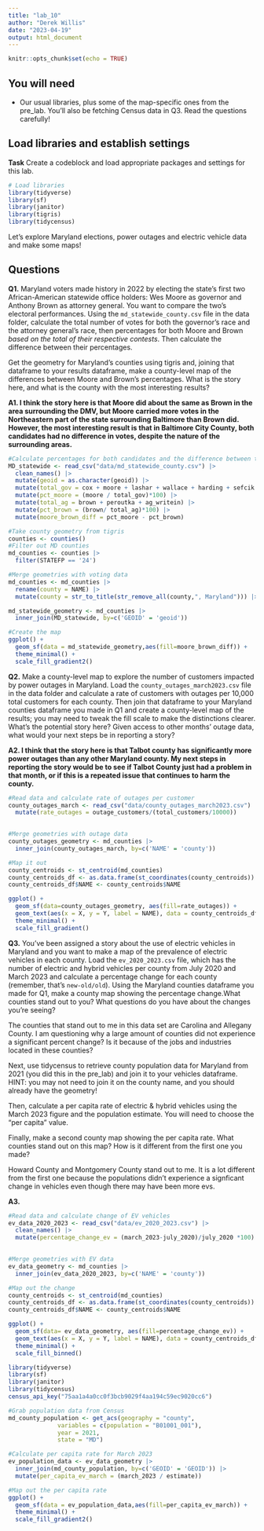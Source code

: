 ```yaml
---
title: "lab_10"
author: "Derek Willis"
date: "2023-04-19"
output: html_document
---
```


```r
knitr::opts_chunk$set(echo = TRUE)
```

## You will need

-   Our usual libraries, plus some of the map-specific ones from the pre_lab. You'll also be fetching Census data in Q3. Read the questions carefully!

## Load libraries and establish settings

**Task** Create a codeblock and load appropriate packages and settings for this lab.

```r
# Load libraries
library(tidyverse)
library(sf)
library(janitor)
library(tigris)
library(tidycensus)
```

Let's explore Maryland elections, power outages and electric vehicle data and make some maps!

## Questions

**Q1.** Maryland voters made history in 2022 by electing the state's first two African-American statewide office holders: Wes Moore as governor and Anthony Brown as attorney general. You want to compare the two's electoral performances. Using the `md_statewide_county.csv` file in the data folder, calculate the total number of votes for both the governor's race and the attorney general's race, then percentages for both Moore and Brown *based on the total of their respective contests*. Then calculate the difference between their percentages.

Get the geometry for Maryland's counties using tigris and, joining that dataframe to your results dataframe, make a county-level map of the differences between Moore and Brown's percentages. What is the story here, and what is the county with the most interesting results?

**A1. I think the story here is that Moore did about the same as Brown in the area surrounding the DMV, but Moore carried more votes in the Northeastern part of the state surrounding Baltimore than Brown did. However, the most interesting result is that in Baltimore City County, both candidates had no difference in votes, despite the nature of the surrounding areas.**

```r
#Calculate percentages for both candidates and the difference between them per county
MD_statewide <- read_csv("data/md_statewide_county.csv") |>
  clean_names() |>
  mutate(geoid = as.character(geoid)) |>
  mutate(total_gov = cox + moore + lashar + wallace + harding + sefcik + gov_writein) |>
  mutate(pct_moore = (moore / total_gov)*100) |>
  mutate(total_ag = brown + peroutka + ag_writein) |>
  mutate(pct_brown = (brown/ total_ag)*100) |>
  mutate(moore_brown_diff = pct_moore - pct_brown)

```

```r
#Take county geometry from tigris
counties <- counties()
#Filter out MD counties
md_counties <- counties |>
  filter(STATEFP == '24')

```

```r
#Merge geometries with voting data
md_counties <- md_counties |>
  rename(county = NAME) |>
  mutate(county = str_to_title(str_remove_all(county,", Maryland"))) |>

md_statewide_geometry <- md_counties |>
  inner_join(MD_statewide, by=c('GEOID' = 'geoid'))

```

```r
#Create the map
ggplot() + 
  geom_sf(data = md_statewide_geometry,aes(fill=moore_brown_diff)) +
  theme_minimal() + 
  scale_fill_gradient2()
```

**Q2.** Make a county-level map to explore the number of customers impacted by power outages in Maryland. Load the `county_outages_march2023.csv` file in the data folder and calculate a rate of customers with outages per 10,000 total customers for each county. Then join that dataframe to your Maryland counties dataframe you made in Q1 and create a county-level map of the results; you may need to tweak the fill scale to make the distinctions clearer. What's the potential story here? Given access to other months' outage data, what would your next steps be in reporting a story?

**A2. I think that the story here is that Talbot county has significantly more power outages than any other Maryland county. My next steps in reporting the story would be to see if Talbot County just had a problem in that month, or if this is a repeated issue that continues to harm the county.**

```r
#Read data and calculate rate of outages per customer
county_outages_march <- read_csv("data/county_outages_march2023.csv") |>
  mutate(rate_outages = outage_customers/(total_customers/10000))
  
```

```r
#Merge geometries with outage data
county_outages_geometry <- md_counties |>
  inner_join(county_outages_march, by=c('NAME' = 'county'))
```

```r
#Map it out
county_centroids <- st_centroid(md_counties)
county_centroids_df <- as.data.frame(st_coordinates(county_centroids))
county_centroids_df$NAME <- county_centroids$NAME

ggplot() +
  geom_sf(data=county_outages_geometry, aes(fill=rate_outages)) +
  geom_text(aes(x = X, y = Y, label = NAME), data = county_centroids_df, size = 3, check_overlap = TRUE) +
  theme_minimal() +
  scale_fill_gradient()
```

**Q3.** You've been assigned a story about the use of electric vehicles in Maryland and you want to make a map of the prevalence of electric vehicles in each county. Load the `ev_2020_2023.csv` file, which has the number of electric and hybrid vehicles per county from July 2020 and March 2023 and calculate a percentage change for each county (remember, that's `new-old/old`). Using the Maryland counties dataframe you made for Q1, make a county map showing the percentage change.What counties stand out to you? What questions do you have about the changes you're seeing?

The counties that stand out to me in this data set are Carolina and Allegany County. I am questioning why a large amount of counties did not experience a significant percent change? Is it because of the jobs and industries located in these counties?

Next, use tidycensus to retrieve county population data for Maryland from 2021 (you did this in the pre_lab) and join it to your vehicles dataframe. HINT: you may not need to join it on the county name, and you should already have the geometry!

Then, calculate a per capita rate of electric & hybrid vehicles using the March 2023 figure and the population estimate. You will need to choose the "per capita" value.

Finally, make a second county map showing the per capita rate. What counties stand out on this map? How is it different from the first one you made?

Howard County and Montgomery County stand out to me. It is a lot different from the first one because the populations didn't experience a signficant change in vehicles even though there may have been more evs.

**A3.**

```r
#Read data and calculate change of EV vehicles
ev_data_2020_2023 <- read_csv("data/ev_2020_2023.csv") |>
  clean_names() |>
  mutate(percentage_change_ev = (march_2023-july_2020)/july_2020 *100) 
  
```

```r
#Merge geometries with EV data
ev_data_geometry <- md_counties |>
  inner_join(ev_data_2020_2023, by=c('NAME' = 'county'))
```

```r
#Map out the change
county_centroids <- st_centroid(md_counties)
county_centroids_df <- as.data.frame(st_coordinates(county_centroids))
county_centroids_df$NAME <- county_centroids$NAME

ggplot() +
  geom_sf(data= ev_data_geometry, aes(fill=percentage_change_ev)) +
  geom_text(aes(x = X, y = Y, label = NAME), data = county_centroids_df, size = 3, check_overlap = TRUE) +
  theme_minimal() +
  scale_fill_binned()
```

```r
library(tidyverse)
library(sf)
library(janitor)
library(tidycensus)
census_api_key("75aa1a4a0cc0f3bcb9029f4aa194c59ec9020cc6")
```

```r
#Grab population data from Census
md_county_population <- get_acs(geography = "county",
              variables = c(population = "B01001_001"),
              year = 2021,
              state = "MD") 
```

```r
#Calculate per capita rate for March 2023
ev_population_data <- ev_data_geometry |>
  inner_join(md_county_population, by=c('GEOID' = 'GEOID')) |>
  mutate(per_capita_ev_march = (march_2023 / estimate))


```

```r
#Map out the per capita rate
ggplot() + 
  geom_sf(data = ev_population_data,aes(fill=per_capita_ev_march)) +
  theme_minimal() + 
  scale_fill_gradient2()
```
